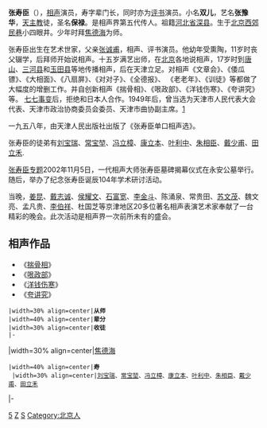 {{Otheruses|other=名为张寿臣的其他人物|张祺恒}}
{{相声小品演员
|姓名 = 张寿臣
|类型 = 曲艺家
|图片 = 
|图片尺寸 = 
|图片简介 = 
|本名 = 
|外文名 = 
|外文 = 
|罗马拼音 = 
|英文名 = 
|昵称 = 双儿
|其他艺名 = 张豫华
|国籍 = {{CHN-MLD}}
|民族 = [[汉族|汉族]]
|籍贯 = [[河北省|河北省]][[深县|深县]]（祖籍）
|出生日期 = {{birth date|1899|12|9}}
|出生地点 = {{QING-1889}}[[北京|北京]][[西郊民巷|西郊民巷]]小四眼井
|逝世日期 = {{death date and age|1970|7|9|1899|12|9}}
|逝世地点 = {{CHN}}[[天津|天津]]
|职业 = [[评书|评书艺人]]、[[相声|相声演员]]
|语言 = [[汉语|汉语]]
|教育程度 = 
|母校 = 
|宗教信仰 = [[天主教|天主教]]
|配偶 = 
|儿女 = 
|父母 = 
|亲属 = 
|音乐类型 = 
|演奏乐器 = 
|出道地点 = 
|出道日期 = 
|出道作 = 
|代表作 = 《[[洋钱伤寒|洋钱伤寒]]》
|著名角色 = 
|活跃年代 = 1930年-1970年
|唱片公司 = 
|经纪公司 = 
|签名 = 
|签名大小 = 
|签名替代 = 
|网站 = 
|相关团体 = 
|module = {{Crosstalk actor master-apprentice relation module
  |师承 = [[焦德海|焦德海]]
  |世代 = 五
  |辈分 = 寿
  |徒弟 = {{ubl|[[赵立梧|赵立梧]]、[[常宝堃|常宝堃]]|[[刘宝瑞|刘宝瑞]]、[[刘化民|刘化民]]|[[康立本|康立本]]、[[叶利中|叶利中]]|[[冯立樟|冯立樟]]、[[朱相臣|朱相臣]]|[[冯立全|冯立全]]、[[袁佩楼|袁佩楼]]|[[沈君|沈君]]、[[张少清|张少清]]|[[穆祥林|穆祥林]]、[[于世德|于世德]]|[[胡振江|胡振江]]、[[戴少甫|戴少甫]]|[[侯少尘|侯少尘]]、[[邢炳涛|邢炳涛]]|[[田立禾|田立禾]]、[[佟大方|佟大方]]|[[张嘉利|张嘉利]]}}
  }}
|IMDb = 
|现任成员 = 
|过往成员 = 
|著名乐器 = 
|奖项 = 
}}

'''张寿臣'''（{{bd|1899年|1月29日|1970年|7月9日|catIdx=Zhang}}），[[相声|相声]]演员，寿字辈门长，同时亦为[[评书|评书]]演员。小名'''双儿'''，艺名'''张豫华'''，[[天主教|天主教]]徒，圣名'''保禄'''。是相声界第五代传人。祖籍[[河北省|河北省]][[深县|深县]]。生于[[北京|北京]][[西郊民巷|西郊民巷]]小四眼井。少年时拜[[焦德海|焦德海]]为师。

张寿臣出生在艺术世家，父亲[[张诚甫|张诚甫]]，相声、评书演员。他幼年受熏陶，11岁时丧父辍学，后拜师开始说相声。十五岁满艺出师，在[[北京|北京]]各地说相声，17岁时到[[唐山|唐山]]、[[三河县|三河县]]和[[玉田县|玉田县]]等地传播相声，后在天津立足。对相声《文章会》、《倭瓜镖》、《大相面》、《八扇屏》、《对对子》、《全德报》、 《老老年》、《训徒》等都做了大幅度的增删工作。并自创新相声《揣骨相》、《哏政部》、《洋钱伤寒》、《夸讲究》等。 [[七七事变|七七事变]]后，拒绝和日本人合作。1949年后，曾当选为天津市人民代表大会代表、天津市政治协商委员会委员、天津市曲协副主席。[http://history.xikao.com/person.php?name=%E5%BC%A0%E5%AF%BF%E8%87%A3] {{Wayback|url=http://history.xikao.com/person.php?name=%E5%BC%A0%E5%AF%BF%E8%87%A3 |date=20120313162744 }}

一九五八年，由天津人民出版社出版了《张寿臣单口相声选》。

张寿臣的徒弟有[[刘宝瑞|刘宝瑞]]、[[常宝堃|常宝堃]]、[[冯立樟|冯立樟]]、[[康立本|康立本]]、[[叶利中|叶利中]]、[[朱相臣|朱相臣]]、[[戴少甫|戴少甫]]、[[田立禾|田立禾]].

[https://web.archive.org/web/20131129063121/http://www.yagm.com.cn/static/html_old/20091020zsc.html 张寿臣专题]2002年11月5日，一代相声大师张寿臣墓碑揭幕仪式在永安公墓举行。随后，举办了纪念张寿臣诞辰104年学术研讨活动。

当晚，[[姜昆|姜昆]]、[[戴志诚|戴志诚]]、[[侯耀文|侯耀文]]、[[石富宽|石富宽]]、[[李金斗|李金斗]]、陈涌泉、常贵田、[[苏文茂|苏文茂]]、魏文亮、孟凡贵、[[李伯祥|李伯祥]]、杜国芝等京津地区20多位著名相声表演艺术家奉献了一台精彩的晚会。此次活动是相声界一次前所未有的盛会。

== 相声作品 ==
* 《[[揣骨相|揣骨相]]》
* 《[[哏政部|哏政部]]》
* 《[[洋钱伤寒|洋钱伤寒]]》
* 《[[夸讲究|夸讲究]]》

{{start box}}
 |width=30% align=center|'''从师'''
 |width=40% align=center|'''辈分'''
 |width=30% align=center|'''收徒'''
 |-
|width=30% align=center|[[焦德海|焦德海]]
 |width=40% align=center|'''寿'''<br />
 |width=30% align=center|[[刘宝瑞|刘宝瑞]]、[[常宝堃|常宝堃]]、[[冯立樟|冯立樟]]、[[康立本|康立本]]、[[叶利中|叶利中]]、[[朱相臣|朱相臣]]、[[戴少甫|戴少甫]]、[[田立禾|田立禾]]
|-
{{end box}}

[[Category:相声演员|5]]
[[Category:深州人|Z]]
[[Category:張姓|S]]
[[Category:北京人|Category:北京人]]